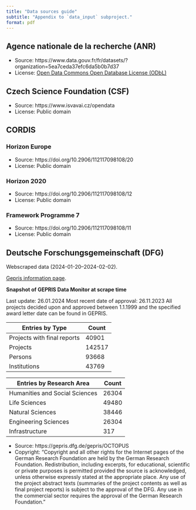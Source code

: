 ```yaml
---
title: "Data sources guide"
subtitle: "Appendix to `data_input` subproject."
format: pdf
---
```


## Agence nationale de la recherche (ANR)

- Source: https://www.data.gouv.fr/fr/datasets/?organization=5ea7ceda37efc6da5b0b7d37
- License: [Open Data Commons Open Database License (ODbL)](https://opendatacommons.org/licenses/odbl/) 

## Czech Science Foundation (CSF)

- Source: https://www.isvavai.cz/opendata
- License: Public domain

## CORDIS

### Horizon Europe

- Source: https://doi.org/10.2906/112117098108/20
- License: Public domain

### Horizon 2020

- Source: https://doi.org/10.2906/112117098108/12
- License: Public domain

### Framework Programme 7

- Source: https://doi.org/10.2906/112117098108/11
- License: Public domain

## Deutsche Forschungsgemeinschaft (DFG)

Webscraped data (2024-01-20--2024-02-02).

[Gepris information page](https://gepris.dfg.de/gepris/OCTOPUS?task=showMonitor).

__Snapshot of GEPRIS Data Monitor at scrape time__

Last update: 26.01.2024
Most recent date of approval: 26.11.2023
All projects decided upon and approved between 1.1.1999 and the specified award letter date can be found in GEPRIS.

| Entries by Type | Count |
|-----------------|-------|
| Projects with final reports |	40901 |
| Projects | 142517 |
| Persons | 93668 | 
| Institutions| 43769 | 

| Entries by Research Area| Count | 
|-------------------------|-------| 
|  Humanities and Social Sciences | 26304 | 
|  Life Sciences | 49480 | 
| Natural Sciences | 38446 | 
| Engineering Sciences | 26304 |
| Infrastructure | 317 | 

- Source: https://gepris.dfg.de/gepris/OCTOPUS
- Copyright: "Copyright and all other rights for the Internet pages of the German Research Foundation are held by the German Research Foundation. Redistribution, including excerpts, for educational, scientific or private purposes is permitted provided the source is acknowledged, unless otherwise expressly stated at the appropriate place. Any use of the project abstract texts (summaries of the project contents as well as final project reports) is subject to the approval of the DFG. Any use in the commercial sector requires the approval of the German Research Foundation."